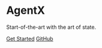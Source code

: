 # AgentX

Start-of-the-art with the art of state.

[Get Started](/docs/getting-started) [GitHub](https://github.com/agentx-dev/agentx)
